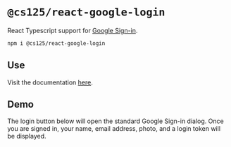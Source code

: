 
# `@cs125/react-google-login`

<Lead>

React Typescript support for [Google Sign-in](https://developers.google.com/identity/sign-in/web/sign-in).

</Lead>


```bash
npm i @cs125/react-google-login
```

## Use

Visit the documentation [here](https://github.com/cs125-illinois/react-google-login/blob/master/README.md).

## Demo

The login button below will open the standard Google Sign-in dialog.
Once you are signed in, your name, email address, photo, and a login token will be displayed.

<LoginButton />

<WithUser />
